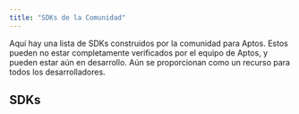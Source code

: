 ```yaml
---
title: "SDKs de la Comunidad"
---
```



Aquí hay una lista de SDKs construidos por la comunidad para Aptos. Estos pueden no estar completamente verificados por el equipo de Aptos, y pueden estar aún en desarrollo.
Aún se proporcionan como un recurso para todos los desarrolladores.

## SDKs

<CardGrid>
  <LinkCard href="/build/sdks/community-sdks/kotlin-sdk" title="SDK de Kotlin" description="SDK de Kotlin Multiplataforma de Aptos por Kaptos" />

  <LinkCard href="/build/sdks/community-sdks/swift-sdk" title="SDK de Swift" description="SDK de Swift de Aptos por Alcove" />
</CardGrid>
